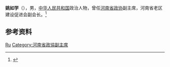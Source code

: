 '''姚如学'''（{{bd|？|}}），男，[[中华人民共和国|中华人民共和国]]政治人物，曾任[[河南省政协|河南省政协]]副主席，河南省老区建设促进会副会长。<ref>{{Cite book|title=中华人民共和国职官志|author=何虎生, 李耀东, 向常福主编|publisher=中国社会出版社|year=2003|isbn=9787800883934|location=北京|pages=}}</ref>

== 参考资料 ==
{{reflist}}

{{中国人物小作品}}

{{Authority control}}
{{DEFAULTSORT:Yao姚}}
[[Category:姚姓|Ru]]
[[Category:河南省政協副主席|Category:河南省政協副主席]]